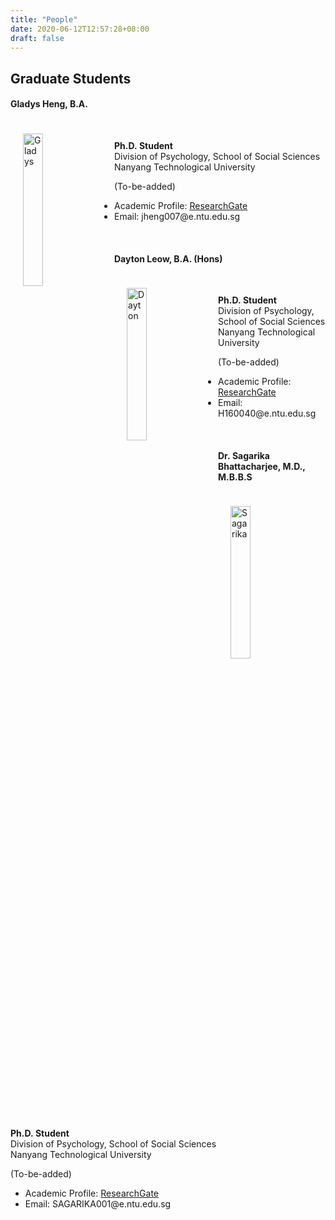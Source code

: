 ```yaml
---
title: "People"
date: 2020-06-12T12:57:28+08:00
draft: false
---
```

## Graduate Students
#### Gladys Heng, B.A.
<img src="/img/Gladys.jpg" alt="Gladys" width="25%" align="left" hspace=20" vspace="20"><br />

**Ph.D. Student** <br />
Division of Psychology, School of Social Sciences <br />
Nanyang Technological University

(To-be-added)

- Academic Profile: [ResearchGate](https://www.researchgate.net/profile/Gladys_Heng)
- Email: jheng007@e.ntu.edu.sg

<br />

#### Dayton Leow, B.A. (Hons)
<img src="/img/Dayton.jpg" alt="Dayton" width="25%" align="left" hspace=20" vspace="20"><br />

**Ph.D. Student** <br />
Division of Psychology, School of Social Sciences <br />
Nanyang Technological University

(To-be-added)

- Academic Profile: [ResearchGate](https://www.researchgate.net/profile/Dayton_Leow)
- Email: H160040@e.ntu.edu.sg

<br />

#### Dr. Sagarika Bhattacharjee, M.D., M.B.B.S
<img src="/img/Sagarika.jpg" alt="Sagarika" width="25%" align="left" hspace=20" vspace="20"><br />

**Ph.D. Student** <br />
Division of Psychology, School of Social Sciences <br />
Nanyang Technological University

(To-be-added)

- Academic Profile: [ResearchGate](https://www.researchgate.net/profile/Sagarika_Bhattacharjee2)
- Email: SAGARIKA001@e.ntu.edu.sg